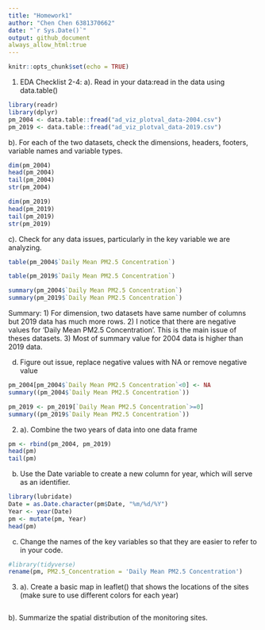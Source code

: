```yaml
---
title: "Homework1"
author: "Chen Chen 6381370662"
date: "`r Sys.Date()`"
output: github_document
always_allow_html:true
---
```


```r
knitr::opts_chunk$set(echo = TRUE)
```

1. EDA Checklist 2-4:
a). Read in your data:read in the data using data.table()
```r
library(readr)
library(dplyr)
pm_2004 <- data.table::fread("ad_viz_plotval_data-2004.csv")
pm_2019 <- data.table::fread("ad_viz_plotval_data-2019.csv")
```

b).  For each of the two datasets, check the dimensions, headers, footers, variable names and variable types.
```r
dim(pm_2004)
head(pm_2004)
tail(pm_2004)
str(pm_2004)
```
```r
dim(pm_2019)
head(pm_2019)
tail(pm_2019)
str(pm_2019)
```

c). Check for any data issues, particularly in the key variable we are analyzing.
```r
table(pm_2004$`Daily Mean PM2.5 Concentration`)
```
```r
table(pm_2019$`Daily Mean PM2.5 Concentration`)
```

```r
summary(pm_2004$`Daily Mean PM2.5 Concentration`)
summary(pm_2019$`Daily Mean PM2.5 Concentration`)
```
Summary: 
  1) For dimension, two datasets have same number of columns but 2019 data has much more rows.
  2) I notice that there are negative values for 'Daily Mean PM2.5 Concentration'. This is the main issue of theses datasets.
  3) Most of summary value for 2004 data is higher than 2019 data.

d) Figure out issue, replace negative values with NA or remove negative value

```r
pm_2004[pm_2004$`Daily Mean PM2.5 Concentration`<0] <- NA
summary((pm_2004$`Daily Mean PM2.5 Concentration`))
```
```r
pm_2019 <- pm_2019[`Daily Mean PM2.5 Concentration`>=0]
summary((pm_2019$`Daily Mean PM2.5 Concentration`))
```

2. 
a). Combine the two years of data into one data frame
```r
pm <- rbind(pm_2004, pm_2019)
head(pm)
tail(pm)
```
b) Use the Date variable to create a new column for year, which will serve as an identifier. 
```r
library(lubridate)
Date = as.Date.character(pm$Date, "%m/%d/%Y")
Year <- year(Date)
pm <- mutate(pm, Year)
head(pm)
```
 c) Change the names of the key variables so that they are easier to refer to in your code.
```r
#library(tidyverse)
rename(pm, PM2.5_Concentration = 'Daily Mean PM2.5 Concentration')
```
 3. 
 a). Create a basic map in leaflet() that shows the locations of the sites (make sure to use different colors for each year)
```r

```
 
 
 b). Summarize the spatial distribution of the monitoring sites.
```r

```


 